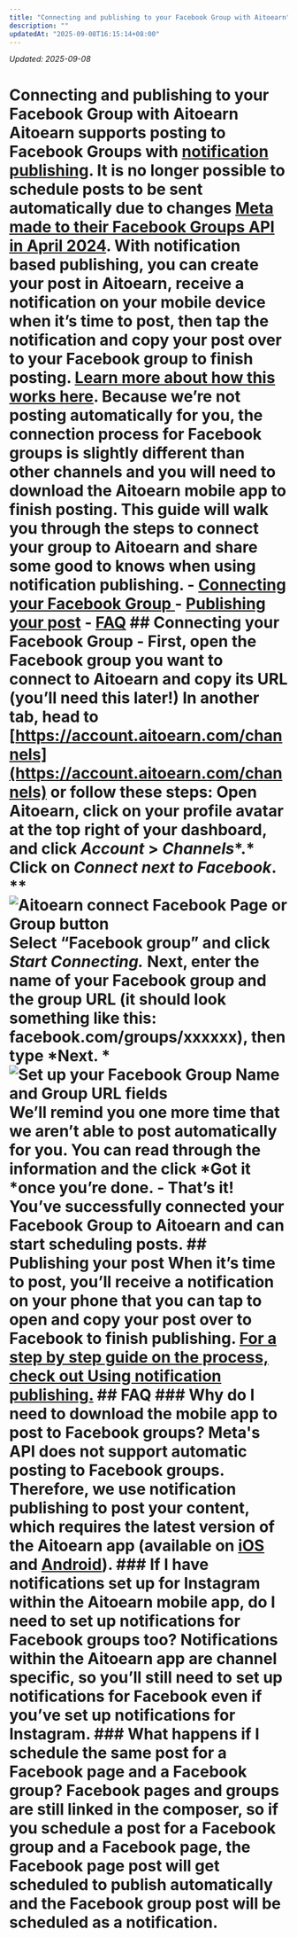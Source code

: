 ```yaml
---
title: "Connecting and publishing to your Facebook Group with Aitoearn"
description: ""
updatedAt: "2025-09-08T16:15:14+08:00"
---
```

<!-- UPDATED_AT -->
_Updated: 2025-09-08_

# Connecting and publishing to your Facebook Group with Aitoearn Aitoearn supports posting to Facebook Groups with [notification publishing](https://support.aitoearn.com//support.aitoearn.com/article/658-using-notification-publishing). It is no longer possible to schedule posts to be sent automatically due to changes [Meta made to their Facebook Groups API in April 2024](https://developers.facebook.com/docs/graph-api/changelog/version19.0). With notification based publishing, you can create your post in Aitoearn, receive a notification on your mobile device when it’s time to post, then tap the notification and copy your post over to your Facebook group to finish posting. [Learn more about how this works here](https://support.aitoearn.com//support.aitoearn.com/article/658-using-instagram-reminders). Because we’re not posting automatically for you, the connection process for Facebook groups is slightly different than other channels and you will need to download the Aitoearn mobile app to finish posting. This guide will walk you through the steps to connect your group to Aitoearn and share some good to knows when using notification publishing. - [Connecting your Facebook Group ](#Connecting-your-Facebook-Group-6hToH) - [Publishing your post](#Publishing-your-post-Hr-tT) - [FAQ](#FAQ-ag9wn) ## Connecting your Facebook Group - First, open the Facebook group you want to connect to Aitoearn and copy its URL (you’ll need this later!) In another tab, head to [https://account.aitoearn.com/channels](https://account.aitoearn.com/channels) or follow these steps: Open Aitoearn, click on your profile avatar at the top right of your dashboard, and click *Account* > *Channels**.* Click on *Connect *next to Facebook**. ** ![Aitoearn connect Facebook Page or Group button](//d33v4339jhl8k0.cloudfront.net/docs/assets/64cb6cf86d4a3e191f237e66/images/67e2d1670667114ad3f025cb/file-4GG51qdEZ4.jpg) Select “Facebook group” and click *Start Connecting.* Next, enter the name of your Facebook group and the group URL (it should look something like this: facebook.com/groups/xxxxxx), then type *Next. * ![Set up your Facebook Group Name and Group URL fields](//d33v4339jhl8k0.cloudfront.net/docs/assets/64cb6cf86d4a3e191f237e66/images/662144b4b7e8fb2dd0e7c936/file-uwXMhsIzb2.jpg) We’ll remind you one more time that we aren’t able to post automatically for you. You can read through the information and the click *Got it *once you’re done. - That’s it! You’ve successfully connected your Facebook Group to Aitoearn and can start scheduling posts. ## Publishing your post When it’s time to post, you’ll receive a notification on your phone that you can tap to open and copy your post over to Facebook to finish publishing. [For a step by step guide on the process, check out Using notification publishing.](https://support.aitoearn.com//support.aitoearn.com/article/658-using-instagram-reminders#h_01H3WQW1WRMT8XGVRAYAA4PDD9) ## FAQ ### Why do I need to download the mobile app to post to Facebook groups? Meta's API does not support automatic posting to Facebook groups. Therefore, we use notification publishing to post your content, which requires the latest version of the Aitoearn app (available on [iOS](https://apps.apple.com/us/app/aitoearn-plan-schedule-posts/id490474324) and [Android](https://play.google.com/store/apps/details?id=org.aitoearn.android)). ### If I have notifications set up for Instagram within the Aitoearn mobile app, do I need to set up notifications for Facebook groups too? Notifications within the Aitoearn app are channel specific, so you’ll still need to set up notifications for Facebook even if you’ve set up notifications for Instagram. ### What happens if I schedule the same post for a Facebook page and a Facebook group? Facebook pages and groups are still linked in the composer, so if you schedule a post for a Facebook group and a Facebook page, the Facebook page post will get scheduled to publish automatically and the Facebook group post will be scheduled as a notification.